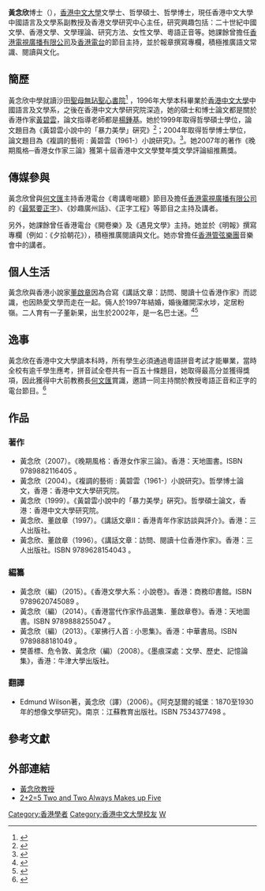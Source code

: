 {{Infobox_Person
|name = 黃念欣
|other_names = 
|sex = 女
|birth_date= 
|place of origin = 香港
|birth_place= {{HKG-1955}}
|death_date= 
|death_place= 
|nationality =
|residence = 
|religion = 
|spouse = [[董啟章|董啟章]]
|children = 董新果（子）
|relatives = 
|education= 
*[[香港中文大學|香港中文大學]]文學士（1996）
*[[香港中文大學|香港中文大學]]哲學碩士（1999）
*[[香港中文大學|香港中文大學]]哲學博士（2004）
}}
'''黃念欣'''博士（{{lang-en|Dr. WONG Nim Yan }}），[[香港中文大學|香港中文大學]]文學士、哲學碩士、哲學博士，現任香港中文大學中國語言及文學系副教授及香港文學研究中心主任，研究興趣包括：二十世紀中國文學、香港文學、文學理論、研究方法、女性文學、粵語正音等。她課餘曾擔任[[香港電視廣播有限公司|香港電視廣播有限公司]]及[[香港電台|香港電台]]的節目主持，並於報章撰寫專欄，積極推廣語文常識、閱讀與文化。

==簡歷==
黃念欣中學就讀沙田[[聖母無玷聖心書院|聖母無玷聖心書院]]<ref>{{cite news |title=聖母無玷聖心書院 第25屆畢業暨頒獎禮 |work=公教報(第3336期) |date= |url=https://kkp.catholic.org.hk/edu/edu3336/edu3336_01.htm |accessdate=2020-11-02 |archive-date=2020-11-08 |archive-url=https://web.archive.org/web/20201108170422/https://kkp.catholic.org.hk/edu/edu3336/edu3336_01.htm |dead-url=no }}</ref> ，1996年大學本科畢業於[[香港中文大學|香港中文大學]]中國語言及文學系，之後在香港中文大學研究院深造，她的碩士和博士論文都是關於香港作家[[黃碧雲_(作家)|黃碧雲]]，論文指導老師都是[[楊鍾基|楊鍾基]]。她於1999年取得哲學碩士學位，論文題目為《黃碧雲小說中的「暴力美學」硏究》<ref>{{cite book |title=《黃碧雲小說中的「暴力美學」硏究》|author=黃念欣 |publisher=香港中文大學研究院中國語言及文學學部 |year=1999 }}</ref>；2004年取得哲學博士學位，論文題目為《複調的藝術 : 黃碧雲（1961-）小說研究》。<ref>{{cite book |title=《複調的藝術 : 黃碧雲 (1961-) 小說研究》|author=黃念欣 |publisher=香港中文大學研究院中國語言及文學學部  |year=2004 }}</ref>。她2007年的著作《晚期風格─香港女作家三論》獲第十屆香港中文文學雙年獎文學評論組推薦獎。

== 傳媒參與 ==
黃念欣曾與[[何文匯|何文匯]]主持香港電台《粵講粵啱聽》節目及擔任[[香港電視廣播有限公司|香港電視廣播有限公司]]的《[[最緊要正字|最緊要正字]]》、《妙趣廣州話》、《正字工程》等節目之主持及講者。 

另外，她課餘曾任香港電台《開卷樂》及《遇見文學》主持。她並於《明報》撰寫專欄（例如：《夕拾朝花》），積極推廣閱讀與文化。她亦曾擔任[[香港管弦樂團|香港管弦樂團]]音樂會中的講者。

== 個人生活 ==
黃念欣與香港小說家[[董啟章|董啟章]]因為合寫《講話文章：訪問、閱讀十位香港作家》而認識，也因熱愛文學而走在一起。倆人於1997年結婚，婚後離開深水埗，定居粉嶺。二人育有一子董新果，出生於2002年，是一名巴士迷。<ref>{{cite news |title=「認識我的，早已認識；不認識我的，可以從這裏開始……」 ──專訪董啟章（上） |date=2020-11-02 |author=馮珍今 |work=灼見名家  |url=https://www.master-insight.com/%E3%80%8C%E8%AA%8D%E8%AD%98%E6%88%91%E7%9A%84%EF%BC%8C%E6%97%A9%E5%B7%B2%E8%AA%8D%E8%AD%98%EF%BC%9B%E4%B8%8D%E8%AA%8D%E8%AD%98%E6%88%91%E7%9A%84%EF%BC%8C%E5%8F%AF%E4%BB%A5%E5%BE%9E%E9%80%99%E8%A3%8F/ }}</ref><ref>{{cite news |title=拒當怪獸母親中大教授黃念欣 教子「非常道」 |date=2011-10-17 |author=王家瑜 |work=香港經濟日報 }}</ref>

== 逸事 ==
黃念欣在香港中文大學讀本科時，所有學生必須通過粵語拼音考試才能畢業，當時全校有逾千學生應考，拼音試全卷共有一百五十條題目，她取得最高分並獲得獎項，因此獲得中大前教務長[[何文匯|何文匯]]賞識，邀請一同主持關於教授粵語正音和正字的電台節目。<ref>{{cite news |title=黃念欣靠英語扎根 粵音狀元用流行曲教正音 |date=2007-01-04 |author= |work=星島日報 }}</ref>

==作品==
===著作===
* 黃念欣（2007）。《晚期風格：香港女作家三論》。香港：天地圖書。ISBN 9789882116405 。
* 黃念欣（2004）。《複調的藝術 : 黃碧雲（1961-）小說研究》。哲學博士論文，香港：香港中文大學研究院。
* 黃念欣（1999）。《黃碧雲小說中的「暴力美學」硏究》。哲學碩士論文，香港：香港中文大學研究院。
* 黃念欣、董啟章（1997）。《講話文章II：香港青年作家訪談與評介》。香港：三人出版社。
* 黃念欣、董啟章（1996）。《講話文章：訪問、閱讀十位香港作家》。香港：三人出版社。ISBN 9789628154043 。

=== 編纂 ===
* 黃念欣（編）（2015）。《香港文學大系：小說卷》。香港：商務印書館。ISBN 9789620745089 。
* 黃念欣（編）（2014）。《香港當代作家作品選集．董啟章卷》。香港：天地圖書。ISBN 9789888255047 。
* 黃念欣（編）（2013）。《翠拂行人首 : 小思集》。香港：中華書局。ISBN 9789888181049 。
* 樊善標、危令敦、黃念欣（編）（2008）。《墨痕深處：文學、歷史、記憶論集》，香港：牛津大學出版社。

=== 翻譯 ===
* Edmund Wilson著，黃念欣（譯）（2006）。《阿克瑟爾的城堡︰1870至1930年的想像文學研究》。南京：江蘇教育出版社。ISBN 7534377498 。

== 參考文獻 ==
{{Reflist}}

==外部連結==
* [https://www.chi.cuhk.edu.hk/about-us/people/wong-nim-yan 黃念欣教授]
* [https://225nimyan.blogspot.com/ 2+2=5 Two and Two Always Makes up Five] {{Wayback|url=https://225nimyan.blogspot.com/ |date=20210422085607 }}

[[Category:香港學者|Category:香港學者]]
[[Category:香港中文大學校友|Category:香港中文大學校友]]
[[Category:黃姓|W]]